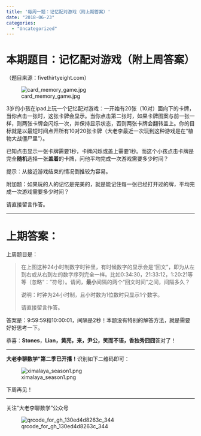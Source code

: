 ```yaml
---
title: '每周一题：记忆配对游戏（附上期答案）'
date: "2018-06-23"
categories:
  - "Uncategorized"
---
```


<h1>本期题目：记忆配对游戏（附上周答案）</h1>

（题目来源：fivethirtyeight.com）

![card_memory_game.jpg](https://dalaoliblog.wordpress.com/wp-content/uploads/2018/06/card_memory_game.jpg)

3岁的小孩在ipad上玩一个记忆配对游戏：一开始有20张（10对）面向下的卡牌，当你点击一张时，这张卡牌会显示。当你点击第二张时，如果卡牌图案与前一张一样，则两张卡牌会闪烁一次，并保持显示状态，否则两张卡牌会翻转盖上。你的目标就是以最短时间点开所有10对20张卡牌（大老李最近一次玩到这种游戏是在“植物大战僵尸里”）。

已知点击显示一张卡牌需要1秒，卡牌闪烁或盖上需要1秒。而这个小孩点击卡牌是完全**随机**选择一张**盖着**的卡牌，问他平均完成一次游戏需要多少时间？

提示：从接近游戏结束的情况倒推较为容易。

附加题：如果玩的人的记忆是完美的，就是能记住每一张已经打开过的牌，平均完成一次游戏需要多少时间？

请直接留言作答。

<hr />

<h1>上期答案：</h1>

上周题目是：

<blockquote>在上图这种24小时制数字时钟里，有时候数字的显示会是“回文”，即为从左到右或从右到左的数字序列完全一样。比如0:34:30，21:33:12，1:20:21等等（忽略“：”符号）。请问，**最小**间隔的两个“回文时间”之间，间隔多久？

说明：时钟为24小时制，且小时数为1位数时只显示1个数字。

请直接留言作答。</blockquote>

答案是：9:59:59和10:00:01，间隔是2秒！本题没有特别的解答方法，就是需要好好思考一下。

恭喜：**Stones**，**Lian，黄亮，来，尹公，笑而不语，香独秀囧囧**答对了！

<hr />

**大老李聊数学”第二季已开播！**识别如下二维码即可：

![ximalaya_season1.png](https://dalaoliblog.wordpress.com/wp-content/uploads/2018/05/ximalaya_season1.png)

下周再见！

<hr />

关注“大老李聊数学”公众号

![qrcode_for_gh_130ed4d8263c_344](https://dalaoliblog.wordpress.com/wp-content/uploads/2017/09/qrcode_for_gh_130ed4d8263c_344.jpg)